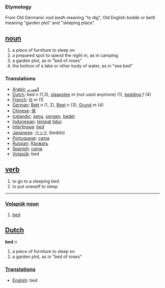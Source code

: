 === Etymology ===
From Old Germanic root ''bedh'' meaning "to dig", Old English ''bedde'' or ''betti'' meaning "garden plot" and "sleeping place".

== [[noun]] ==
#a piece of furniture to sleep on
#a prepared spot to spend the night in, as in camping
#a garden plot, as in "bed of roses"
#the bottom of a lake or other body of water, as in "sea bed"

=== Translations ===
*[[Arabic]] [[السرير]]
*[[Dutch]]: bed ''n'' (1,3), [[slaapstee]] ''m'' (not used anymore) (1), [[bedding]] ''f'' (4)
*[[French]]: [[lit]] ''m'' (1)
*[[German]]: [[Bett]] ''n'' (1, 2), [[Beet]] ''n'' (3), [[Grund]] ''m'' (4)
*[[Chinese]]: [[床]]
*[[Icelandic]]: [[seng]], [[sengen]], [[bedet]] 
*[[Indonesian]]: [[tempat]] [[tidur]]
*[[Interlingua]]: [[bed]]
*[[Japanese]]: [[ベッド]] (beddo)
*[[Portuguese]]: [[cama]]
*[[Russian]]: [[Кровать]]
*[[Spanish]]: [[cama]]
*[[Volapük]]: bed

== [[verb]] ==
#to go to a sleeping bed
#to put oneself to sleep



----

=== [[Volapük]]  [[noun]] === 
# [[bed]]

==[[Dutch]]==

'''bed''' ''n''

#a piece of furniture to sleep on
#a garden plot, as in "bed of roses"

===[[Translation]]s===
*[[English]]: bed